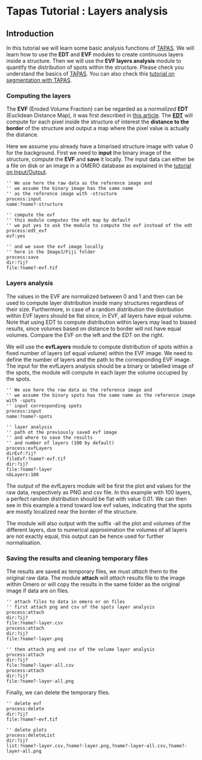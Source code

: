 = Tapas Tutorial : Layers analysis  =

== Introduction ==
In this tutorial we will learn some basic analysis functions of [[plugin:utilities:tapas_:integrated_framework_for_automated_processing_and_analysis:start|TAPAS]]. We will learn how to use the '''EDT''' and '''EVF''' modules to create continuous layers inside a structure. Then we will use the '''EVF layers analysis''' module to quantify the distribution of spots within the structure. Please check you understand the basics of [[plugin:utilities:tapas_:integrated_framework_for_automated_processing_and_analysis:start|TAPAS]]. You can also check this [[plugin:utilities:tapas_tutorial_:segmentation:start|tutorial on segmentation with TAPAS]]. 

=== Computing the layers ===
The '''EVF''' (Eroded Volume Fraction) can be regarded as a ''normalized'' '''EDT''' (Euclidean Distance Map), it was first described in [[https://onlinelibrary.wiley.com/doi/full/10.1002/jcb.21823|this article]]. The '''[[https://en.wikipedia.org/wiki/Distance_transform|EDT]]''' will compute for each pixel inside the structure of interest the '''distance to the border''' of the structure and output a map where the pixel value is actually the distance.

Here we assume you already have a binarised structure image with value 0 for the background. First we need to '''input''' the binary image of the structure, compute the '''EVF''' and '''save''' it locally. The input data can either be a file on disk or an image in a OMERO database as explained in the [[plugin:utilities:tapas_tutorial_:input_output_i:start|tutorial on Input/Output]].

<source>
'' We use here the raw data as the reference image and
'' we assume the binary image has the same name 
'' as the reference image with -structure
process:input
name:?name?-structure

'' compute the evf 
'' this module computes the edt map by default
'' we put yes to ask the module to compute the evf instead of the edt
process:edt_evf
evf:yes 

'' and we save the evf image locally
'' here in the ImageJ/Fiji folder
process:save
dir:?ij?
file:?name?-evf.tif
</source>


{{:plugin:stacks:3d_ij_suite:evf-bin.png?direct&amp;256|Binary image}}
{{:plugin:stacks:3d_ij_suite:evf-evf.png?direct&amp;256|EVF image}}

=== Layers analysis ===
The values in the EVF are normalized between 0 and 1 and then can be used to compute layer distribution inside many structures regardless of their size. Furthermore, in case of a random distribution the distribution within EVF layers should be flat since, in EVF, all layers have equal volume. Note that using EDT to compute distribution within layers may lead to biased results, since volumes based on distance to border will not have equal volumes. Compare the EVF on the left and the EDT on the right.

{{:plugin:stacks:3d_ij_suite:evf-evf.png?direct&amp;256|EVF image}}
{{:plugin:stacks:3d_ij_suite:evf-edt.png?direct&amp;256|EDT image}}

We will use the '''evfLayers''' module to compute distribution of spots within a fixed number of layers (of equal volume) within the EVF image. We need to define the number of layers and the path to the corresponding EVF image. The input for the evfLayers analysis should be a binary or labelled image of the spots, the module will compute in each layer the volume occupied by the spots.

<source>
'' We use here the raw data as the reference image and
'' we assume the binary spots has the same name as the reference image with -spots
'' input corresponding spots 
process:input
name:?name?-spots

'' layer analysis
'' path ot the previously saved evf image
'' and where to save the results
'' and number of layers (100 by default)
process:evfLayers
dirEvf:?ij?
fileEvf:?name?-evf.tif
dir:?ij?
file:?name?-layer
nbLayers:100
</source>

The output of the evfLayers module will be first the plot and values for the raw data, respectively as PNG and csv file. In this example with 100 layers, a perfect random distribution should be flat with value 0.01. We can then see in this example a trend toward low evf values, indicating that the spots are mostly localized near the border of the structure. 

{{:plugin:stacks:3d_ij_suite:evf-plot.png?direct&amp;400|EVF layer plot}}

The module will also output with the suffix -all the plot and volumes of the different layers, due to numerical approximation the volumes of all layers are not exactly equal, this output can be hence used for further normalisation.  

{{:plugin:stacks:3d_ij_suite:evf-plot-all.png?direct&amp;400|EVF layer plot all}}

=== Saving the results and cleaning temporary files ===

The results are saved as temporary files, we must ''attach'' them to the original raw data. The module '''attach''' will ''attach'' results file to the image within Omero or will copy the results in the same folder as the original image if data are on files. 

<source>
'' attach files to data in omero or on files
'' first attach png and csv of the spots layer analysis
process:attach
dir:?ij?
file:?name?-layer.csv
process:attach
dir:?ij?
file:?name?-layer.png

'' then attach png and csv of the volume layer analysis
process:attach
dir:?ij?
file:?name?-layer-all.csv
process:attach
dir:?ij?
file:?name?-layer-all.png
</source>

Finally, we can delete the temporary files. 

<source>
'' delete evf
process:delete
dir:?ij?
file:?name?-evf.tif

'' delete plots
process:deleteList
dir:?ij?
list:?name?-layer.csv,?name?-layer.png,?name?-layer-all.csv,?name?-layer-all.png
</source>

